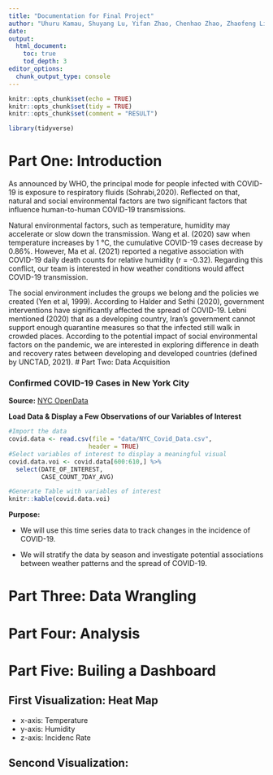 ```yaml
---
title: "Documentation for Final Project"
author: "Uhuru Kamau, Shuyang Lu, Yifan Zhao, Chenhao Zhao, Zhaofeng Liu"
date: 
output:
  html_document:
    toc: true
    tod_depth: 3
editor_options: 
  chunk_output_type: console
---
```


```r
knitr::opts_chunk$set(echo = TRUE)
knitr::opts_chunk$set(tidy = TRUE)
knitr::opts_chunk$set(comment = "RESULT")
```

```r
library(tidyverse)
```

# Part One: Introduction

As announced by WHO, the principal mode for people infected with COVID-19 is exposure to respiratory fluids (Sohrabi,2020). Reflected on that, natural and social environmental factors are two significant factors that influence human-to-human COVID-19 transmissions. 

Natural environmental factors, such as temperature, humidity may accelerate or slow down the transmission. Wang et al. (2020) saw when temperature increases by 1 °C, the cumulative COVID-19 cases decrease by 0.86%. However, Ma et al. (2021) reported a negative association with COVID-19 daily death counts for relative humidity (r = -0.32). Regarding this conflict, our team is interested in how weather conditions would affect COVID-19 transmission. 

The social environment includes the groups we belong and the policies we created (Yen et al, 1999). According to Halder and Sethi (2020), government interventions have significantly affected the spread of COVID-19. Lebni mentioned (2020) that as a developing country, Iran’s government cannot support enough quarantine measures so that the infected still walk in crowded places. According to the potential impact of social environmental factors on the pandemic, we are interested in exploring difference in death and recovery rates between developing and developed countries (defined by UNCTAD, 2021).
# Part Two: Data Acquisition

### Confirmed COVID-19 Cases in New York City

**Source:** 
[NYC OpenData](https://data.cityofnewyork.us/Health/COVID-19-Daily-Counts-of-Cases-Hospitalizations-an/rc75-m7u3)

**Load Data & Display a Few Observations of our Variables of Interest**
```r
#Import the data
covid.data <- read.csv(file = "data/NYC_Covid_Data.csv",
                      header = TRUE)
#Select variables of interest to display a meaningful visual
covid.data.voi <- covid.data[600:610,] %>%
  select(DATE_OF_INTEREST,
         CASE_COUNT_7DAY_AVG)

#Generate Table with variables of interest
knitr::kable(covid.data.voi)
```

**Purpose:**

+ We will use this time series data to track changes in the incidence of COVID-19.

+ We will stratify the data by season and investigate potential associations between weather patterns and the spread of COVID-19.


# Part Three: Data Wrangling

# Part Four: Analysis

# Part Five: Builing a Dashboard

## First Visualization: Heat Map

+ x-axis: Temperature
+ y-axis: Humidity
+ z-axis: Incidenc Rate

## Sencond Visualization: 
